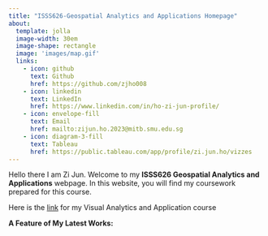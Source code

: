 ```yaml
---
title: "ISSS626-Geospatial Analytics and Applications Homepage"
about:
  template: jolla
  image-width: 30em
  image-shape: rectangle
  image: 'images/map.gif'
  links:
    - icon: github
      text: Github
      href: https://github.com/zjho008
    - icon: linkedin
      text: LinkedIn
      href: https://www.linkedin.com/in/ho-zi-jun-profile/
    - icon: envelope-fill
      text: Email
      href: mailto:zijun.ho.2023@mitb.smu.edu.sg
    - icon: diagram-3-fill
      text: Tableau
      href: https://public.tableau.com/app/profile/zi.jun.ho/vizzes
---
```


Hello there I am Zi Jun. Welcome to my **ISSS626 Geospatial Analytics and Applications** webpage. In this website, you will find my coursework prepared for this course.

Here is the [link](https://isss608-zjho008.netlify.app/ "Visual Analytics and Application webpage") for my Visual Analytics and Application course

**A Feature of My Latest Works:**

